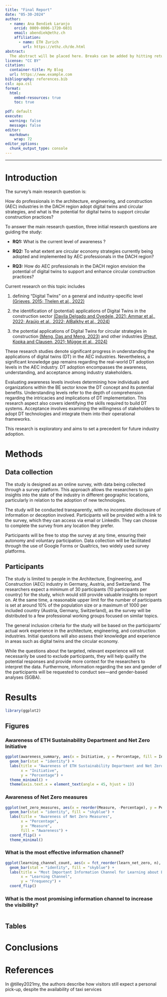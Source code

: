 ```yaml
---
title: "Final Report"
date: "05-30-2024"
author:
  - name: Ana Bendiek Laranjo
    orcid: 0009-0006-1720-6031
    email: abendiek@ethz.ch
    affiliation: 
      - name: ETH Zurich
        url: https://ethz.ch/de.html
abstract: 
  The abstract will be placed here. Breaks can be added by hitting return on the keyboard.
license: "CC BY"
citation: 
  container-title: My Blog
  url: https://www.example.com
bibliography: references.bib
csl: apa.csl
format:
  html:
    embed-resources: true
    toc: true
    
pdf: default
execute:
  warning: false
  message: false
editor: 
  markdown: 
    wrap: 72
editor_options: 
  chunk_output_type: console
---
```


------------------------------------------------------------------------

# Introduction

The survey's main research question is:

How do professionals in the architecture, engineering, and construction
(AEC) industries in the DACH region adopt digital twins and circular
strategies, and what is the potential for digital twins to support
circular construction practices?

To answer the main research question, three initial research questions
are guiding the study:

-   **RQ1:** What is the current level of awareness ?

-   **RQ2:** To what extent are circular economy strategies currently
    being adopted and implemented by AEC professionals in the DACH
    region?

-   **RQ3:** How do AEC professionals in the DACH region envision the
    potential of digital twins to support and enhance circular
    construction practices?

Current research on this topic includes 

1.  defining “Digital Twins” on a general and industry-specific level
    [(Grieves, 2015; Thelen et al.,
    2022)](https://www.zotero.org/google-docs/?TZ848a)

2.  the identification of (potential) applications of Digital Twins in
    the construction sector [(Davila Delgado and Oyedele, 2021; Ammar et
    al., 2022; Araújo et al., 2022; AlBalkhy et al.,
    2024)](https://www.zotero.org/google-docs/?XEJlyF)

3.  the potential applications of Digital Twins for circular strategies
    in construction [(Meng, Das and Meng,
    2023)](https://www.zotero.org/google-docs/?H2cgcw) and other
    industries [(Preut, Kopka and Clausen, 2021; Mügge et al.,
    2024)](https://www.zotero.org/google-docs/?8TzmjP)

These research studies denote significant progress in understanding the
applications of digital twins (DT) in the AEC industries. Nevertheless,
a significant knowledge gap remains regarding the real-world DT adoption
levels in the AEC industry. DT adoption encompasses the awareness,
understanding, and acceptance among industry stakeholders.

Evaluating awareness levels involves determining how individuals and
organizations within the BE sector know the DT concept and its potential
benefits. Understanding levels refer to the depth of comprehension
regarding the intricacies and implications of DT implementation. This
research aspect also covers identifying the skills required to build DT
systems. Acceptance involves examining the willingness of stakeholders
to adopt DT technologies and integrate them into their operational
frameworks.

This research is exploratory and aims to set a precedent for future
industry adoption.

# Methods

## Data collection

The study is designed as an online survey, with data being collected
through a survey platform. This approach allows the researchers to gain
insights into the state of the industry in different geographic
locations, particularly in relation to the adoption of new technologies.

The study will be conducted transparently, with no incomplete disclosure
of information or deception involved. Participants will be provided with
a link to the survey, which they can access via email or LinkedIn. They
can choose to complete the survey from any location they prefer.

Participants will be free to stop the survey at any time, ensuring their
autonomy and voluntary participation. Data collection will be
facilitated through the use of Google Forms or Qualtrics, two widely
used survey platforms.

## Participants

The study is limited to people in the Architecture, Engineering, and
Construction (AEC) industry in Germany, Austria, and Switzerland. The
researchers expect a minimum of 30 participants (10 participants per
country) for the study, which would still provide valuable insights to
report on. At the same time, a reasonable upper limit for the number of
participants is set at around 10% of the population size or a maximum of
1000 per included country (Austria, Germany, Switzerland), as the survey
will be distributed to a few professional working groups focused on
similar topics.

The general inclusion criteria for the study will be based on the
participants' actual work experience in the architecture, engineering,
and construction industries. Initial questions will also assess their
knowledge and experience in areas such as digital twins and the circular
economy.

While the questions about the targeted, relevant experience will not
necessarily be used to exclude participants, they will help qualify the
potential responses and provide more context for the researchers to
interpret the data. Furthermore, information regarding the sex and
gender of the participants will be requested to conduct sex—and
gender-based analyses (SGBA).

# Results

```r
library(ggplot2)
```

## Figures
### Awareness of ETH Sustainability Department and Net Zero Initiative

```r
ggplot(awareness_summary, aes(x = Initiative, y = Percentage, fill = Initiative)) +
  geom_bar(stat = "identity") +
  labs(title = "Awareness of ETH Sustainability Department and Net Zero Initiative",
       x = "Initiative",
       y = "Percentage") +
  theme_minimal() +
  theme(axis.text.x = element_text(angle = 45, hjust = 1))

```

### Awareness of Net Zero measures

```r
ggplot(net_zero_measures, aes(x = reorder(Measure, -Percentage), y = Percentage)) +
  geom_bar(stat = "identity", fill = "skyblue") +
  labs(title = "Awareness of Net Zero Measures",
       x = "Percentage",
       y = "Measure",
       fill = "Awareness") +
  coord_flip() +
  theme_minimal()
```

### What is the most effective information channel?

```r
ggplot(learning_channel_count, aes(x = fct_reorder(learn_net_zero, n), y = n)) +
  geom_bar(stat = "identity", fill = "skyblue") +
  labs(title = "Most Important Information Channel for Learning about ETH Net Zero",
       x = "Learning Channel",
       y = "Frequency") +
  coord_flip() 

```

### What is the most promising information channel to increase the visibility?

```r

```


## Tables


# Conclusions

# References

In @tilley2021my, the authors describe how visitors still expect a
personal pick-up, despite the availability of taxi services
